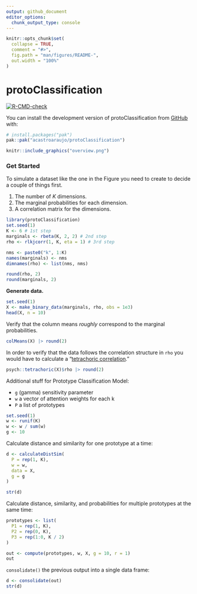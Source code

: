 ```yaml
---
output: github_document
editor_options: 
  chunk_output_type: console
---
```


<!-- README.md is generated from README.Rmd. Please edit that file -->

```r
knitr::opts_chunk$set(
  collapse = TRUE,
  comment = "#>",
  fig.path = "man/figures/README-",
  out.width = "100%"
)
```

# protoClassification

<!-- badges: start -->
[![R-CMD-check](https://github.com/acastroaraujo/protoClassification/actions/workflows/R-CMD-check.yaml/badge.svg)](https://github.com/acastroaraujo/protoClassification/actions/workflows/R-CMD-check.yaml)
<!-- badges: end -->

You can install the development version of protoClassification from [GitHub](https://github.com/) with:

``` r
# install.packages("pak")
pak::pak("acastroaraujo/protoClassification")
```

```r
knitr::include_graphics("overview.png")
```

### Get Started

To simulate a dataset like the one in the Figure you need to create to decide a couple of things first.

1. The number of $K$ dimensions.
2. The marginal probabilities for each dimension.
3. A correlation matrix for the dimensions.

```r
library(protoClassification)
set.seed(1)
K <- 6 # 1st step
marginals <- rbeta(K, 2, 2) # 2nd step
rho <- rlkjcorr(1, K, eta = 1) # 3rd step

nms <- paste0("k", 1:K)
names(marginals) <- nms
dimnames(rho) <- list(nms, nms)

round(rho, 2)
round(marginals, 2)
```

**Generate data.**

```r
set.seed(1)
X <- make_binary_data(marginals, rho, obs = 1e3)
head(X, n = 10)
```

Verify that the column means _roughly_ correspond to the marginal probabilities.

```r
colMeans(X) |> round(2)
```

In order to verify that the data follows the correlation structure in `rho` you would have to calculate a "[tetrachoric correlation](https://en.wikipedia.org/wiki/Polychoric_correlation)."

```r
psych::tetrachoric(X)$rho |> round(2)
```

Additional stuff for Prototype Classification Model:

- `g` (gamma) sensitivity parameter
- `w` a vector of attention weights for each k
- `P` a list of prototypes

```r
set.seed(1)
w <- runif(K)
w <- w / sum(w)
g <- 10
```

Calculate distance and similarity for one prototype at a time:

```r
d <- calculateDistSim(
  P = rep(1, K), 
  w = w, 
  data = X, 
  g = g
)

str(d)
```

Calculate distance, similarity, and probabilities for multiple prototypes at the same time:

```r
prototypes <- list(
  P1 = rep(1, K),
  P2 = rep(0, K),
  P3 = rep(1:0, K / 2)
)

out <- compute(prototypes, w, X, g = 10, r = 1)
out
```

`consolidate()` the previous output into a single data frame:

```r
d <- consolidate(out)
str(d)
```

